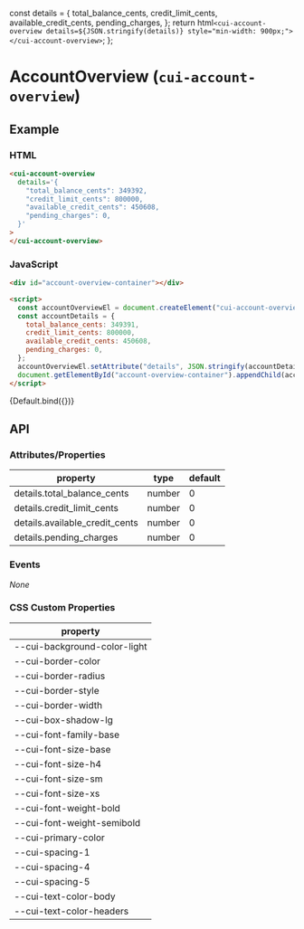 
<Meta title="Components/AccountOverview" component="cui-account-overview" />

  const details = {
    total_balance_cents,
    credit_limit_cents,
    available_credit_cents,
    pending_charges,
  };
  return html`
    <cui-account-overview details=${JSON.stringify(details)} style="min-width: 900px;"> </cui-account-overview>
  `;
};

# AccountOverview (`cui-account-overview`)

## Example

### HTML

```html
<cui-account-overview
  details='{
    "total_balance_cents": 349392,
    "credit_limit_cents": 800000,
    "available_credit_cents": 450608,
    "pending_charges": 0,
  }'
>
</cui-account-overview>
```

### JavaScript

```html
<div id="account-overview-container"></div>

<script>
  const accountOverviewEl = document.createElement("cui-account-overview");
  const accountDetails = {
    total_balance_cents: 349391,
    credit_limit_cents: 800000,
    available_credit_cents: 450608,
    pending_charges: 0,
  };
  accountOverviewEl.setAttribute("details", JSON.stringify(accountDetails));
  document.getElementById("account-overview-container").appendChild(accountOverviewEl);
</script>
```

<Canvas>
  <Story
    name="Default"
    args={{
      total_balance_cents: 349392,
      credit_limit_cents: 800000,
      available_credit_cents: 450608,
      pending_charges: 0,
    }}
  >
    {Default.bind({})}
  </Story>
</Canvas>

## API

### Attributes/Properties

| property                       | type   | default |
| ------------------------------ | ------ | ------- |
| details.total_balance_cents    | number | 0       |
| details.credit_limit_cents     | number | 0       |
| details.available_credit_cents | number | 0       |
| details.pending_charges        | number | 0       |

### Events

_None_

### CSS Custom Properties

| property                     |
| ---------------------------- |
| --cui-background-color-light |
| --cui-border-color           |
| --cui-border-radius          |
| --cui-border-style           |
| --cui-border-width           |
| --cui-box-shadow-lg          |
| --cui-font-family-base       |
| --cui-font-size-base         |
| --cui-font-size-h4           |
| --cui-font-size-sm           |
| --cui-font-size-xs           |
| --cui-font-weight-bold       |
| --cui-font-weight-semibold   |
| --cui-primary-color          |
| --cui-spacing-1              |
| --cui-spacing-4              |
| --cui-spacing-5              |
| --cui-text-color-body        |
| --cui-text-color-headers     |
